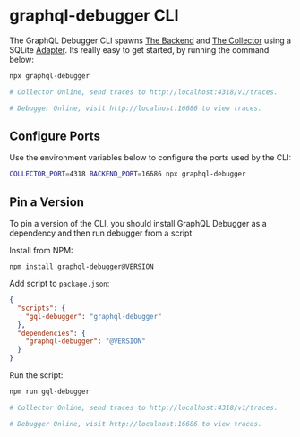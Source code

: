# graphql-debugger CLI

The GraphQL Debugger CLI spawns [The Backend](/docs/components/backend) and [The Collector](/docs/components/collector) using a SQLite [Adapter](/docs/components/adapters). Its really easy to get started, by running the command below:

```sh
npx graphql-debugger

# Collector Online, send traces to http://localhost:4318/v1/traces.

# Debugger Online, visit http://localhost:16686 to view traces.
```

## Configure Ports

Use the environment variables below to configure the ports used by the CLI:

```sh
COLLECTOR_PORT=4318 BACKEND_PORT=16686 npx graphql-debugger
```

## Pin a Version

To pin a version of the CLI, you should install GraphQL Debugger as a dependency and then run debugger from a script

Install from NPM:

```
npm install graphql-debugger@VERSION
```

Add script to `package.json`:

```json
{
  "scripts": {
    "gql-debugger": "graphql-debugger"
  },
  "dependencies": {
    "graphql-debugger": "@VERSION"
  }
}
```

Run the script:

```sh
npm run gql-debugger

# Collector Online, send traces to http://localhost:4318/v1/traces.

# Debugger Online, visit http://localhost:16686 to view traces.
```
